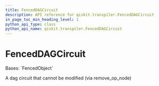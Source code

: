 ```yaml
---
title: FencedDAGCircuit
description: API reference for qiskit.transpiler.FencedDAGCircuit
in_page_toc_min_heading_level: 1
python_api_type: class
python_api_name: qiskit.transpiler.FencedDAGCircuit
---
```


# FencedDAGCircuit

<Class id="qiskit.transpiler.FencedDAGCircuit" github="https://github.com/qiskit/qiskit/tree/stable/0.25/qiskit/transpiler/fencedobjs.py" signature="qiskit.transpiler.FencedDAGCircuit(dag_circuit_instance)">
  Bases: `FencedObject`

  A dag circuit that cannot be modified (via remove\_op\_node)
</Class>

